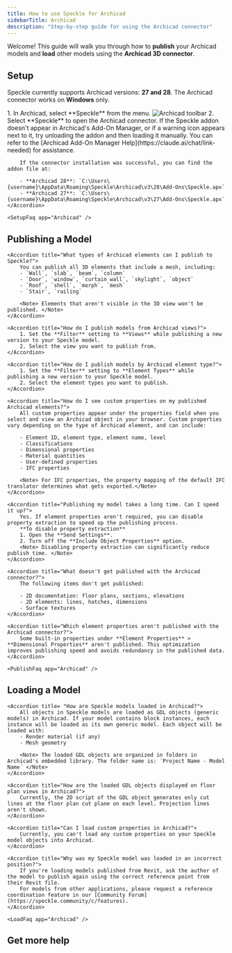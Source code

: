 ```yaml
---
title: How to use Speckle for Archicad
sidebarTitle: Archicad
description: "Step-by-step guide for using the Archicad connector"
---
```



Welcome! This guide will walk you through how to **publish** your Archicad models and **load** other models using the **Archicad 3D connector**.

## Setup
<Info>Speckle currently supports Archicad versions: **27 and 28**. The Archicad connector works on **Windows** only.</Info>

<Steps>
    <Setup app="Archicad" />
    <Step title="Open the Archicad connector">
        1. In Archicad, select **Speckle** from the menu.
        <Frame>
        <img src="/images/connectors/archicad_toolbar.jpg" alt="Archicad toolbar" />
        </Frame>
        2. Select **Speckle** to open the Archicad connector.
        <Login app="Archicad" />
    </Step>
</Steps>

<AccordionGroup>
    <Accordion title="What is addon registration? What can I do if it fails?">
        If the Speckle addon doesn't appear in Archicad's Add-On Manager, or if a warning icon appears next to it, try unloading the addon and then loading it manually. You can refer to the [Archicad Add-On Manager Help](https://claude.ai/chat/link-needed) for assistance.

        If the connector installation was successful, you can find the addon file at:

        - **Archicad 28**: `C:\Users\{username}\AppData\Roaming\Speckle\Archicad\v3\28\Add-Ons\Speckle.apx`
        - **Archicad 27**: `C:\Users\{username}\AppData\Roaming\Speckle\Archicad\v3\27\Add-Ons\Speckle.apx`
    </Accordion>

    <SetupFaq app="Archicad" />
</AccordionGroup>

## Publishing a Model

<Publish app="Archicad" />

<AccordionGroup>

    <Accordion title="What types of Archicad elements can I publish to Speckle?">
        You can publish all 3D elements that include a mesh, including:
        - `Wall`, `slab`, `beam`, `column`
        - `Door`, `window`, `curtain wall`, `skylight`, `object`
        - `Roof`, `shell`, `morph`, `mesh`
        - `Stair`, `railing`

        <Note> Elements that aren't visible in the 3D view won't be published. </Note>
    </Accordion>

    <Accordion title="How do I publish models from Archicad views?">
        1. Set the **Filter** setting to **Views** while publishing a new version to your Speckle model.
        2. Select the view you want to publish from.
    </Accordion>

    <Accordion title="How do I publish models by Archicad element type?">
        1. Set the **Filter** setting to **Element Types** while publishing a new version to your Speckle model.
        2. Select the element types you want to publish.
    </Accordion>

    <Accordion title="How do I see custom properties on my published Archicad elements?">
        All custom properties appear under the properties field when you select and view an Archicad object in your browser. Custom properties vary depending on the type of Archicad element, and can include:

        - Element ID, element type, element name, level
        - Classifications
        - Dimensional properties
        - Material quantities
        - User-defined properties
        - IFC properties

        <Note> For IFC properties, the property mapping of the default IFC translator determines what gets exported.</Note>
    </Accordion>

    <Accordion title="Publishing my model takes a long time. Can I speed it up?">
        Yes. If element properties aren't required, you can disable property extraction to speed up the publishing process.
        **To disable property extraction**
        1. Open the **Send Settings**.
        2. Turn off the **Include Object Properties** option.
        <Note> Disabling property extraction can significantly reduce publish time. </Note>
    </Accordion>

    <Accordion title="What doesn't get published with the Archicad connector?">
        The following items don't get published:

        - 2D documentation: floor plans, sections, elevations
        - 2D elements: lines, hatches, dimensions
        - Surface textures
    </Accordion>

    <Accordion title="Which element properties aren't published with the Archicad connector?">
        Some built-in properties under **Element Properties** > **Dimensional Properties** aren't published. This optimization improves publishing speed and avoids redundancy in the published data.
    </Accordion>

    <PublishFaq app="Archicad" />

</AccordionGroup>    

## Loading a Model

<Load app="Archicad" />

<AccordionGroup>

    <Accordion title= "How are Speckle models loaded in Archicad?">
        All objects in Speckle models are loaded as GDL objects (generic models) in Archicad. If your model contains block instances, each instance will be loaded as its own generic model. Each object will be loaded with:
        - Render material (if any)
        - Mesh geometry

        <Note> The loaded GDL objects are organized in folders in Archicad's embedded library. The folder name is: ´Project Name - Model Name´ </Note>
    </Accordion>

    <Accordion title="How are the loaded GDL objects displayed on floor plan views in Archicad?">
        Currently, the 2D script of the GDL object generates only cut lines at the floor plan cut plane on each level. Projection lines aren't shown.
    </Accordion>

    <Accordion title="Can I load custom properties in Archicad?">
        Currently, you can't load any custom properties on your Speckle model objects into Archicad.
    </Accordion>

    <Accordion title="Why was my Speckle model was loaded in an incorrect position?">
        If you're loading models published from Revit, ask the author of the model to publish again using the correct reference point from their Revit file. 
        For models from other applications, please request a reference coordination feature in our [Community Forum](https://speckle.community/c/features).
    </Accordion>

    <LoadFaq app="Archicad" />

</AccordionGroup>

## Get more help

<Community app="Archicad" />

<LearnMore />